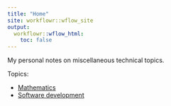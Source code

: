 ```yaml
---
title: "Home"
site: workflowr::wflow_site
output:
  workflowr::wflow_html:
    toc: false
---
```


My personal notes on miscellaneous technical topics.

Topics:

* [Mathematics](math.html)
* [Software development](software.html)
